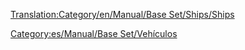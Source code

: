 [[Translation:Category/en/Manual/Base Set/Ships/Ships]]

{{en/Bilingual box| es
| Los artículos relativos a los barcos, puertos y la gestión de barcos figuran en esta lista.
| Articles relating to Ships, Docks and Ship management are listed here.}}


[[Category:es/Manual/Base Set/Vehículos]]